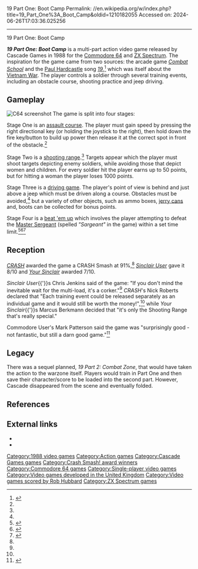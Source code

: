 19 Part One: Boot Camp
Permalink: //en.wikipedia.org/w/index.php?title=19_Part_One%3A_Boot_Camp&oldid=1210182055
Accessed on: 2024-06-26T17:03:36.025256



------
19 Part One: Boot Camp
{{refimprove|date=October 2017}}

{{Infobox video game
|title = 19 Part One: Boot Camp
|image = 19 Part One Boot Camp Cover.png
|caption = Commodore 64 box
|developer = Cascade Games
|publisher = 
|composer = [[Rob Hubbard]]
|released = [[1988 in video gaming|1988]]
|genre = [[Action video game|Action]]
|modes = [[Single-player]]
|platforms = [[Commodore 64]], [[ZX Spectrum]]
}}

'''''19 Part One: Boot Camp''''' is a multi-part action video game released by Cascade Games in 1988 for the [[Commodore 64]] and [[ZX Spectrum]].  The inspiration for the game came from two sources: the arcade game ''[[Combat School]]'' and the [[Paul Hardcastle]] song ''[[19 (song)|19]]'',<ref name="auto">{{Cite web|url=http://archive.org/details/commodore-user-magazine-60|title=Commodore User Magazine Issue 60|date=September 23, 1988|via=Internet Archive}}</ref> which was itself about the [[Vietnam War]]. The player controls a soldier through several training events, including an obstacle course, shooting practice and jeep driving.

== Gameplay ==
[[Image:19bootcamp.png|left|thumb|C64 screenshot]]
The game is split into four stages:

Stage One is an [[assault course]]. The player must gain speed by pressing the right directional key (or holding the joystick to the right), then hold down the fire key/button to build up power then release it at the correct spot in front of the obstacle.<ref name="auto"/>

Stage Two is a [[shooting range]].<ref name="auto"/> Targets appear which the player must shoot targets depicting enemy soldiers, while avoiding those that depict women and children.  For every soldier hit the player earns up to 50 points, but for hitting a woman the player loses 1000 points.

Stage Three is a [[driving game]]. The player's point of view is behind and just above a jeep which must be driven along a course.  Obstacles must be avoided,<ref name="auto"/> but a variety of other objects, such as ammo boxes, [[jerry can]]s and, boots can be collected for bonus points.

Stage Four is a [[beat 'em up]] which involves the player attempting to defeat the [[Master Sergeant]] (spelled ''"Sargeant"'' in the game) within a set time limit.<ref name="CRASH_Review">{{Citation|title=19 Part One: Boot Camp Review|newspaper=[[CRASH (magazine)|CRASH]]|first1=Philip|last1=King|first2=Nick|last2=Roberts|first3=Mark|last3=Caswell|date=September 1988}}</ref><ref name="SU_Review">{{Citation|title=19 Part One: Boot Camp Review|newspaper=[[Sinclair User]]|first=Chris|last=Jenkins|date=July 1988}}</ref><ref name="YS_Review">{{Citation|title=19 Part One: Boot Camp Review|newspaper=[[Your Sinclair]]|first=Marcus|last=Berkmann|date=September 1988}}</ref>

== Reception ==
{{Video game reviews
| CRASH = 91% (A CRASH Smash)<ref name="CRASH_Review" />
| SUser = 8/10<ref name="SU_Review" />
| YSinclair = 7/10<ref name="YS_Review" />
}}
''[[Crash (magazine)|CRASH]]'' awarded the game a CRASH Smash at 91%,<ref name="CRASH_Review" /> ''[[Sinclair User]]'' gave it 8/10 and ''[[Your Sinclair]]'' awarded 7/10.

''Sinclair User''{{'}}s Chris Jenkins said of the game: "If you don't mind the inevitable wait for the multi-load, it's a corker."<ref name="SU_Review" /> ''CRASH'''s Nick Roberts declared that "Each training event could be released separately as an individual game and it would still be worth the money!",<ref name="CRASH_Review" /> while ''Your Sinclair''{{'}}s Marcus Berkmann decided that "it's only the Shooting Range that's really special."

Commodore User's Mark Patterson said the game was "surprisingly good - not fantastic, but still a darn good game."<ref>{{Cite web|url=https://archive.org/details/commodore-user-magazine-60/page/n25/mode/2up?view=theater|title = Commodore User Magazine Issue 60|date = September 1988}}</ref>

== Legacy ==
There was a sequel planned, ''19 Part 2: Combat Zone'', that would have taken the action to the warzone itself. Players would train in Part One and then save their character/score to be loaded into the second part.{{Fact|date=April 2008}}<!-- I remember reading that this was intended, but I can't find a citation for it! -->  However, Cascade disappeared from the scene and eventually folded.

== References ==
{{reflist}}

==External links==
*{{WoS game|id=0000016}}
*{{lemon64 game|id=10|name=19 Part One: Boot Camp}}

[[Category:1988 video games]]
[[Category:Action games]]
[[Category:Cascade Games games]]
[[Category:Crash Smash! award winners]]
[[Category:Commodore 64 games]]
[[Category:Single-player video games]]
[[Category:Video games developed in the United Kingdom]]
[[Category:Video games scored by Rob Hubbard]]
[[Category:ZX Spectrum games]]